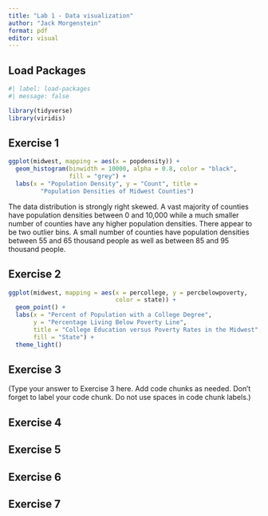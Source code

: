 ```yaml
---
title: "Lab 1 - Data visualization"
author: "Jack Morgenstein"
format: pdf
editor: visual
---
```


## Load Packages

```r
#| label: load-packages
#| message: false

library(tidyverse)
library(viridis)
```

## Exercise 1

```r
ggplot(midwest, mapping = aes(x = popdensity)) + 
  geom_histogram(binwidth = 10000, alpha = 0.8, color = "black", 
                 fill = "grey") +
  labs(x = "Population Density", y = "Count", title = 
         "Population Densities of Midwest Counties")
```

The data distribution is strongly right skewed. A vast majority of counties have population densities between 0 and 10,000 while a much smaller number of counties have any higher population densities. There appear to be two outlier bins. A small number of counties have population densities between 55 and 65 thousand people as well as between 85 and 95 thousand people.

## Exercise 2

```r
ggplot(midwest, mapping = aes(x = percollege, y = percbelowpoverty, 
                              color = state)) +
  geom_point() + 
  labs(x = "Percent of Population with a College Degree", 
       y = "Percentage Living Below Poverty Line", 
       title = "College Education versus Poverty Rates in the Midwest",
       fill = "State") +
  theme_light()
```


## Exercise 3

(Type your answer to Exercise 3 here. Add code chunks as needed. Don't forget to label your code chunk. Do not use spaces in code chunk labels.)

## Exercise 4

## Exercise 5

## Exercise 6

## Exercise 7
